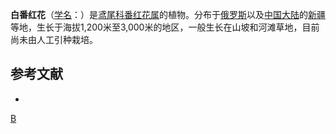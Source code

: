 {{No footnotes|time=2019-01-10T19:03:33+00:00}}
{{Refimprove|time=2019-01-10T19:03:33+00:00}}
{{Speciesbox
| taxon = Crocus alatavicus
| binomial_authority = Regel et Sem.
| image = Crocus alatavicus, 2011.jpg
}}

'''白番红花'''（[[学名|学名]]：{{lang|la|''Crocus alatavicus''}}）是[[鸢尾科|鸢尾科]][[番红花属|番红花属]]的植物。分布于[[俄罗斯|俄罗斯]]以及[[中国大陆|中国大陆]]的[[新疆|新疆]]等地，生长于海拔1,200米至3,000米的地区，一般生长在山坡和河滩草地，目前尚未由人工引种栽培。

== 参考文献 ==
<div class="references-small">
* {{cite web| url =http://www.bioinfo.cn/db05/KmzwSpecies.php?action=view&id=11430| title =白番红花| work =《中国高等植物数据库全库》| publisher =中国科学院微生物研究所| author =昆明植物研究所| accessdate =2009-02-24| deadurl =yes| archiveurl =https://web.archive.org/web/20160305051507/http://www.bioinfo.cn/db05/KmzwSpecies.php?action=view&id=11430| archivedate =2016-03-05}}
</div>
{{Taxonbar|from=Q1140753}}

[[Category:番红花属|B]]


{{植物小作品}}